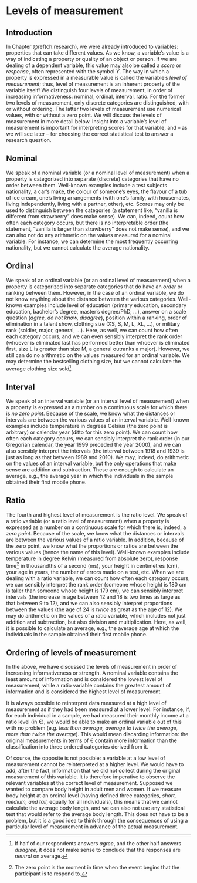 # Levels of measurement {#ch:levelsofmeasurement}

## Introduction

In Chapter \@ref(ch:research), we were already introduced to variables: properties that can take different values. As we know, a variable's value is a way of indicating a property or quality of an object or person. If we are dealing of a dependent variable, this value may also be called a *score* or *response*, often represented with the symbol $Y$. The way in which a property is expressed in a measurable value is called the variable's *level of measurement*; thus, level of measurement is an inherent property of the variable itself! We distinguish four levels of measurement, in order of increasing informativeness: nominal, ordinal, interval, ratio. For the former two levels of measurement, only discrete categories are distinguished, with or without ordering. The latter two levels of measurement use numerical values, with or without a zero point. We will discuss the levels of measurement in more detail below. Insight into a variable's level of measurement is important for interpreting scores for that variable, and -- as we will see later -- for choosing the correct statistical test to answer a research question.

## Nominal {#sec:nominal}

We speak of a nominal variable (or a nominal level of measurement) when a property is categorized into separate (discrete) categories that have no order between them. Well-known examples include a test subjects nationality, a car's make, the colour of someone's eyes, the flavour of a tub of ice cream, one's living arrangements (with one's family, with housemates, living independently, living with a partner, other), etc. Scores may only be used to distinguish between the categories (a statement like, "vanilla is different from strawberry" does make sense). We can, indeed, count how often each category occurs, but there is no interpretable order (the statement, "vanilla is larger than strawberry" does not make sense), and we can also not do any arithmetic on the values measured for a nominal variable. For instance, we can determine the most frequently occurring nationality, but we cannot calculate the average nationality.


## Ordinal {#sec:ordinal}

We speak of an ordinal variable (or an ordinal level of measurement) when a property is categorized into separate categories that do have an *order* or ranking between them. However, in the case of an ordinal variable, we do not know anything about the distance between the various categories. Well-known examples include level of education (primary education, secondary education, bachelor's degree, master's degree/PhD, ...), answer on a scale question (*agree, do not know, disagree*), position within a ranking, order of elimination in a talent show, clothing size (XS, S, M, L, XL, …), or military rank (soldier, major, general, …). Here, as well, we can count how often each category occurs, and we can even sensibly interpret the rank order (whoever is eliminated last has performed better than whoever is eliminated first, size L is greater than size M, a general outranks a major). However, we still can do no arithmetic on the values measured for an ordinal variable. We may determine the bestselling clothing size, but we cannot calculate the average clothing size sold[^fn04-1].

## Interval {#sec:interval}

We speak of an interval variable (or an interval level of measurement) when a property is expressed as a number on a continuous scale for which there is *no zero point*. Because of the scale, we know what the distances or intervals are between the various values of an interval variable. Well-known examples include temperature in degrees Celsius (the zero point is arbitrary) or calendar year (ditto for this zero point). We can count how often each category occurs, we can sensibly interpret the rank order (in our Gregorian calendar, the year 1999 preceded the year 2000), and we can also sensibly interpret the intervals (the interval between 1918 and 1939 is just as long as that between 1989 and 2010). We may, indeed, do arithmetic on the values of an interval variable, but the only operations that make sense are addition and subtraction. These are enough to calculate an average, e.g., the average year in which the individuals in the sample obtained their first mobile phone.


## Ratio {#sec:ratio}

The fourth and highest level of measurement is the ratio level. We speak of a ratio variable (or a ratio level of measurement) when a property is expressed as a number on a continuous scale for which there is, indeed, a *zero point*. Because of the scale, we know what the distances or intervals are between the various values of a ratio variable. In addition, because of the zero point, we know what the proportions or ratios are between the various values (hence the name of this level). Well-known examples include temperature in degree Kelvin (measured from absolute zero), response time[^fn04-2] in thousandths of a second (ms), your height in centimetres (cm), your age in years, the number of errors made on a test, etc. When we are dealing with a ratio variable, we can count how often each category occurs, we can sensibly interpret the rank order (someone whose height is 180 cm is taller than someone whose height is 179 cm), we can sensibly interpret intervals (the increase in age between 12 and 18 is two times as large as that between 9 to 12), and we can also sensibly interpret proportions between the values (the age of 24 is *twice* as great as the age of 12). We may do arithmetic on the values of a ratio variable, which includes not just addition and subtraction, but also division and multiplication. Here, as well, it is possible to calculate an average, e.g., the average age at which the individuals in the sample obtained their first mobile phone.


## Ordering of levels of measurement {#sec:orderinglevelsofmeasurement}

In the above, we have discussed the levels of measurement in order of increasing informativeness or strength. A nominal variable contains the least amount of information and is considered the lowest level of measurement, while a ratio variable contains the greatest amount of information and is considered the highest level of measurement.

It is always possible to reinterpret data measured at a high level of measurement as if they had been measured at a lower level. For instance, if, for each individual in a sample, we had measured their monthly income at a ratio level (in €), we would be able to make an ordinal variable out of this with no problem (e.g. *less than average, average to twice the average, more than twice the average*). This would mean discarding information: the original measurements in terms of € contain more information than the classification into three ordered categories derived from it.

Of course, the opposite is not possible: a variable at a low level of measurement cannot be reinterpreted at a higher level. We would have to add, after the fact, information that we did not collect during the original measurement of this variable. It is therefore imperative to observe the relevant variables at the correct level of measurement. Supposed we wanted to compare body height  in adult men and women. If we measure body height at an ordinal level (having defined three categories, *short, medium, and tall*, equally for all individuals), this means that we cannot calculate the average body length, and we can also not use any statistical test that would refer to the average body length. This does not have to be a problem, but it is a good idea to think through the consequences of using a particular level of measurement in advance of the actual measurement.

[^fn04-1]: If half of our respondents answers *agree*, and the other half answers *disagree*, it does not make sense to conclude that the responses are *neutral* on average.

[^fn04-2]: The zero point is the moment in time when the event begins that the participant is to respond to.

